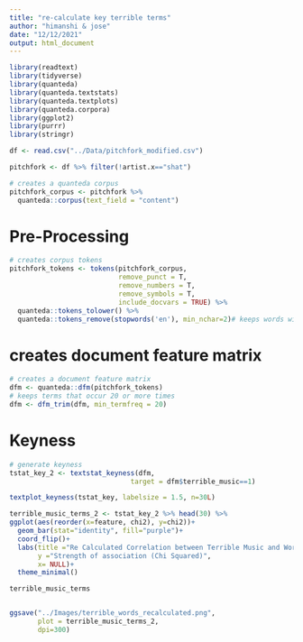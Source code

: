 ```yaml
---
title: "re-calculate key terrible terms"
author: "himanshi & jose"
date: "12/12/2021"
output: html_document
---
```


```r
library(readtext)
library(tidyverse)
library(quanteda)
library(quanteda.textstats)
library(quanteda.textplots)
library(quanteda.corpora)
library(ggplot2)
library(purrr)
library(stringr)
```


```r
df <- read.csv("../Data/pitchfork_modified.csv")

pitchfork <- df %>% filter(!artist.x=="shat")


```



```r
# creates a quanteda corpus 
pitchfork_corpus <- pitchfork %>% 
  quanteda::corpus(text_field = "content")

```

# Pre-Processing 

```r
# creates corpus tokens 
pitchfork_tokens <- tokens(pitchfork_corpus, 
                           remove_punct = T, 
                           remove_numbers = T, 
                           remove_symbols = T, 
                           include_docvars = TRUE) %>%
  quanteda::tokens_tolower() %>% 
  quanteda::tokens_remove(stopwords('en'), min_nchar=2)# keeps words with 2 or more characters


```

# creates document feature matrix 
```r
# creates a document feature matrix 
dfm <- quanteda::dfm(pitchfork_tokens)
# keeps terms that occur 20 or more times 
dfm <- dfm_trim(dfm, min_termfreq = 20)

```


# Keyness 

```r
# generate keyness
tstat_key_2 <- textstat_keyness(dfm, 
                              target = dfm$terrible_music==1)

textplot_keyness(tstat_key, labelsize = 1.5, n=30L)


```



```r

terrible_music_terms_2 <- tstat_key_2 %>% head(30) %>% 
ggplot(aes(reorder(x=feature, chi2), y=chi2))+
  geom_bar(stat="identity", fill="purple")+
  coord_flip()+
  labs(title ="Re Calculated Correlation between Terrible Music and Words", 
       y ="Strength of association (Chi Squared)", 
       x= NULL)+
  theme_minimal()

terrible_music_terms


ggsave("../Images/terrible_words_recalculated.png", 
       plot = terrible_music_terms_2,
       dpi=300)
```
